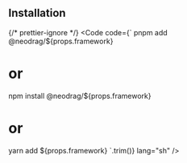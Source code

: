
## Installation

{/* prettier-ignore */}
<Code code={`
pnpm add @neodrag/${props.framework}

# or

npm install @neodrag/${props.framework}

# or

yarn add ${props.framework}
`.trim()} lang="sh" />
